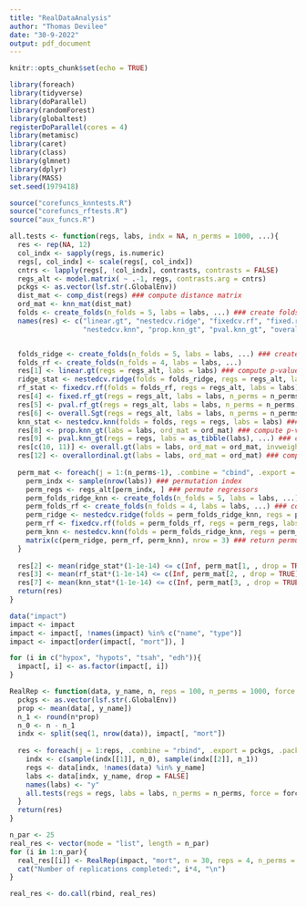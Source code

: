 ```yaml
---
title: "RealDataAnalysis"
author: "Thomas Devilee"
date: "30-9-2022"
output: pdf_document
---
```


```r
knitr::opts_chunk$set(echo = TRUE)
```

```r
library(foreach)
library(tidyverse)
library(doParallel)
library(randomForest)
library(globaltest)
registerDoParallel(cores = 4)
library(metamisc)
library(caret)
library(class)
library(glmnet)
library(dplyr)
library(MASS)
set.seed(1979418)

source("corefuncs_knntests.R")
source("corefuncs_rftests.R")
source("aux_funcs.R")
```

```r
all.tests <- function(regs, labs, indx = NA, n_perms = 1000, ...){
  res <- rep(NA, 12)
  col_indx <- sapply(regs, is.numeric)
  regs[, col_indx] <- scale(regs[, col_indx])
  cntrs <- lapply(regs[, !col_indx], contrasts, contrasts = FALSE)
  regs_alt <- model.matrix( ~ .-1, regs, contrasts.arg = cntrs)
  pckgs <- as.vector(lsf.str(.GlobalEnv))
  dist_mat <- comp_dist(regs) ### compute distance matrix
  ord_mat <- knn_mat(dist_mat)
  folds <- create_folds(n_folds = 5, labs = labs, ...) ### create folds for functions that require cross validation
  names(res) <- c("linear.gt", "nestedcv.ridge", "fixedcv.rf", "fixed.rf_gt", "pval.rf_gt", "overall.Sgt",
                  "nestedcv.knn", "prop.knn_gt", "pval.knn_gt", "overall.gt", "invoverall.gt", "overallordinal.gt") ### assign names to the output matrix


  folds_ridge <- create_folds(n_folds = 5, labs = labs, ...) ### create folds for functions that require cross validation
  folds_rf <- create_folds(n_folds = 4, labs = labs, ...)
  res[1] <- linear.gt(regs = regs_alt, labs = labs) ### compute p-value of the linear global test
  ridge_stat <- nestedcv.ridge(folds = folds_ridge, regs = regs_alt, labs = labs) ### compute test statistic for the nested ridge
  rf_stat <- fixedcv.rf(folds = folds_rf, regs = regs_alt, labs = labs) ### compute test statistic for the nested knn
  res[4] <- fixed.rf_gt(regs = regs_alt, labs = labs, n_perms = n_perms)
  res[5] <- pval.rf_gt(regs = regs_alt, labs = labs, n_perms = n_perms, ...)
  res[6] <- overall.Sgt(regs = regs_alt, labs = labs, n_perms = n_perms)
  knn_stat <- nestedcv.knn(folds = folds, regs = regs, labs = labs) ### compute test statistic for the nested knn
  res[8] <- prop.knn_gt(labs = labs, ord_mat = ord_mat) ### compute p-value for the global test on the partition matrix based on the label proportion
  res[9] <- pval.knn_gt(regs = regs, labs = as_tibble(labs), ...) ### compute p-value for the global test based on the value of k which has the smallest p-value in the training set
  res[c(10, 11)] <- overall.gt(labs = labs, ord_mat = ord_mat, invweighted = TRUE, n_perms = 1000) ### compute unweighted and inversely weighted overall gloval test
  res[12] <- overallordinal.gt(labs = labs, ord_mat = ord_mat) ### compute unweighted and inversely weighted overall gloval test
    
  perm_mat <- foreach(j = 1:(n_perms-1), .combine = "cbind", .export = pckgs) %do% { ### for n_perms replications
    perm_indx <- sample(nrow(labs)) ### permutation index
    perm_regs <- regs_alt[perm_indx, ] ### permute regressors
    perm_folds_ridge_knn <- create_folds(n_folds = 5, labs = labs, ...) ### compute folds
    perm_folds_rf <- create_folds(n_folds = 4, labs = labs, ...) ### compute folds
    perm_ridge <- nestedcv.ridge(folds = perm_folds_ridge_knn, regs = perm_regs, labs = labs) ### compute (permuted) test statistic for the nested ridge
    perm_rf <- fixedcv.rf(folds = perm_folds_rf, regs = perm_regs, labs = labs) ### compute (permuted) test statistic for rf
    perm_knn <- nestedcv.knn(folds = perm_folds_ridge_knn, regs = perm_regs, labs = labs) ### compute (permuted) test statistic for the nested knn
    matrix(c(perm_ridge, perm_rf, perm_knn), nrow = 3) ### return permuted test statistics for both tests
  }
  
  res[2] <- mean(ridge_stat*(1-1e-14) <= c(Inf, perm_mat[1, , drop = TRUE])) ### compute emperical p-value for nested ridge
  res[3] <- mean(rf_stat*(1-1e-14) <= c(Inf, perm_mat[2, , drop = TRUE])) ### compute emperical p-value for nested knn
  res[7] <- mean(knn_stat*(1-1e-14) <= c(Inf, perm_mat[3, , drop = TRUE]))
  return(res)
}
```

```r
data("impact")
impact <- impact
impact <- impact[, !names(impact) %in% c("name", "type")]
impact <- impact[order(impact[, "mort"]), ]

for (i in c("hypox", "hypots", "tsah", "edh")){
  impact[, i] <- as.factor(impact[, i])
}
```

```r
RealRep <- function(data, y_name, n, reps = 100, n_perms = 1000, force = FALSE){
  pckgs <- as.vector(lsf.str(.GlobalEnv))
  prop <- mean(data[, y_name])
  n_1 <- round(n*prop)
  n_0 <- n - n_1
  indx <- split(seq(1, nrow(data)), impact[, "mort"])
  
  res <- foreach(j = 1:reps, .combine = "rbind", .export = pckgs, .packages = c("globaltest", "foreach", "tidyverse")) %dopar% {
    indx <- c(sample(indx[[1]], n_0), sample(indx[[2]], n_1))
    regs <- data[indx, !names(data) %in% y_name]
    labs <- data[indx, y_name, drop = FALSE]
    names(labs) <- "y"
    all.tests(regs = regs, labs = labs, n_perms = n_perms, force = force)
  }
  return(res)
}

n_par <- 25
real_res <- vector(mode = "list", length = n_par)
for (i in 1:n_par){
  real_res[[i]] <- RealRep(impact, "mort", n = 30, reps = 4, n_perms = 1000, force = TRUE)
  cat("Number of replications completed:", i*4, "\n")
}

real_res <- do.call(rbind, real_res)
```

